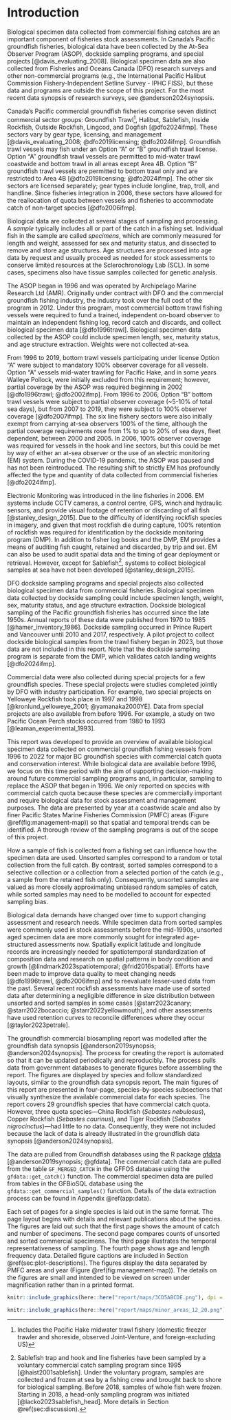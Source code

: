 \clearpage

# Introduction {#sec:introduction}

Biological specimen data collected from commercial fishing catches are an important component of fisheries stock assessments. In Canada’s Pacific groundfish fisheries, biological data have been collected by the At-Sea Observer Program (ASOP), dockside sampling programs, and special projects [@davis_evaluating_2008]. Biological specimen data are also collected from Fisheries and Oceans Canada (DFO) research surveys and other non-commercial programs (e.g., the International Pacific Halibut Commission Fishery-Independent Setline Survey - IPHC FISS), but these data and programs are outside the scope of this project. For the most recent data synopsis of research surveys, see @anderson2024synopsis.

Canada’s Pacific commercial groundfish fisheries comprise seven distinct commercial sector groups: Groundfish Trawl^[Includes the Pacific Hake midwater trawl fishery (domestic freezer trawler and shoreside, observed Joint-Venture, and foreign-excluding US)], Halibut, Sablefish, Inside Rockfish, Outside Rockfish, Lingcod, and Dogfish [@dfo2024ifmp]. These sectors vary by gear type, licensing, and management [@davis_evaluating_2008; @dfo2019licensing; @dfo2024ifmp]. Groundfish trawl vessels may fish under an Option “A” or “B” groundfish trawl license. Option “A” groundfish trawl vessels are permitted to mid-water trawl coastwide and bottom trawl in all areas except Area 4B. Option “B” groundfish trawl vessels are permitted to bottom trawl only and are restricted to Area 4B [@dfo2019licensing; @dfo2024ifmp]. The other six sectors are licensed separately; gear types include longline, trap, troll, and handline. Since fisheries integration in 2006, these sectors have allowed for the reallocation of quota between vessels and fisheries to accommodate catch of non-target species [@dfo2006ifmp].

Biological data are collected at several stages of sampling and processing. A *sample* typically includes all or part of the catch in a fishing set. Individual fish in the sample are called *specimens*, which are commonly measured for length and weight, assessed for sex and maturity status, and dissected to remove and store age structures. Age structures are processed into age data by request and usually proceed as needed for stock assessments to conserve limited resources at the Sclerochronology Lab (SCL). In some cases, specimens also have tissue samples collected for genetic analysis.

The ASOP began in 1996 and was operated by Archipelago Marine Research Ltd (AMR). Originally under contract with DFO and the commercial groundfish fishing industry, the industry took over the full cost of the program in 2012. Under this program, most commercial bottom trawl fishing vessels were required to fund a trained, independent on-board observer to maintain an independent fishing log, record catch and discards, and collect biological specimen data [@dfo1996trawl]. Biological specimen data collected by the ASOP could include specimen length, sex, maturity status, and age structure extraction. Weights were not collected at-sea.

From 1996 to 2019, bottom trawl vessels participating under license Option “A” were subject to mandatory 100% observer coverage for all vessels. Option “A” vessels mid-water trawling for Pacific Hake, and in some years Walleye Pollock, were initially excluded from this requirement; however, partial coverage by the ASOP was required beginning in 2002 [@dfo1996trawl; @dfo2002ifmp]. From 1996 to 2006, Option “B” bottom trawl vessels were subject to partial observer coverage (~5-10% of total sea days), but from 2007 to 2019, they were subject to 100% observer coverage [@dfo2007ifmp]. The six line fishery sectors were also initially exempt from carrying at-sea observers 100% of the time, although the partial coverage requirements rose from 1% to up to 20% of sea days, fleet dependent, between 2000 and 2005. In 2006, 100% observer coverage was required for vessels in the hook and line sectors, but this could be met by way of either an at-sea observer or the use of an electric monitoring (EM) system. During the COVID-19 pandemic, the ASOP was paused and has not been reintroduced. The resulting shift to strictly EM has profoundly affected the type and quantity of data collected from commercial fisheries [@dfo2024ifmp].

Electronic Monitoring was introduced in the line fisheries in 2006. EM systems include CCTV cameras, a control centre, GPS, winch and hydraulic sensors, and provide visual footage of retention or discarding of all fish [@stanley_design_2015]. Due to the difficulty of identifying rockfish species in imagery, and given that most rockfish die during capture, 100% retention of rockfish was required for identification by the dockside monitoring program (DMP). In addition to fisher log books and the DMP, EM provides a means of auditing fish caught, retained and discarded, by trip and set. EM can also be used to audit spatial data and the timing of gear deployment or retrieval. However, except for Sablefish^[Sablefish trap and hook and line fisheries have been sampled by a voluntary commercial catch sampling program since 1995 [@haist2001sablefish]. Under the voluntary program, samples are collected and frozen at sea by a fishing crew and brought back to shore for biological sampling. Before 2018, samples of whole fish were frozen. Starting in 2018, a head-only sampling program was initiated [@lacko2023sablefish_head]. More details in Section \@ref(sec:discussion).], systems to collect biological samples at sea have not been developed [@stanley_design_2015].

DFO dockside sampling programs and special projects also collected biological specimen data from commercial fisheries. Biological specimen data collected by dockside sampling could include specimen length, weight, sex, maturity status, and age structure extraction. Dockside biological sampling of the Pacific groundfish fisheries has occurred since the late 1950s. Annual reports of these data were published from 1970 to 1985 [@hamer_inventory_1986]. Dockside sampling occurred in Prince Rupert and Vancouver until 2010 and 2017, respectively. A pilot project to collect dockside biological samples from the trawl fishery began in 2023, but those data are not included in this report. Note that the dockside sampling program is separate from the DMP, which validates catch landing weights [@dfo2024ifmp].

Commercial data were also collected during special projects for a few groundfish species. These special projects were studies completed jointly by DFO with industry participation. For example, two special projects on Yelloweye Rockfish took place in 1997 and 1998 [@kronlund_yelloweye_2001; @yamanaka2000YE]. Data from special projects are also available from before 1996. For example, a study on two Pacific Ocean Perch stocks occurred from 1980 to 1993 [@leaman_experimental_1993].

This report was developed to provide an overview of available biological specimen data collected on commercial groundfish fishing vessels from 1996 to 2022 for major BC groundfish species with commercial catch quota and conservation interest. While biological data are available before 1996, we focus on this time period with the aim of supporting decision-making around future commercial sampling programs and, in particular, sampling to replace the ASOP that began in 1996. We only reported on species with commercial catch quota because these species are commercially important and require biological data for stock assessment and management purposes. The data are presented by year at a coastwide scale and also by finer Pacific States Marine Fisheries Commission (PMFC) areas (Figure \@ref(fig:management-map)) so that spatial and temporal trends can be identified. A thorough review of the sampling programs is out of the scope of this project.

How a sample of fish is collected from a fishing set can influence how the specimen data are used. Unsorted samples correspond to a random or total collection from the full catch. By contrast, sorted samples correspond to a selective collection or a collection from a selected portion of the catch (e.g., a sample from the retained fish only). Consequently, unsorted samples are valued as more closely approximating unbiased random samples of catch, while sorted samples may need to be modelled to account for expected sampling bias.

Biological data demands have changed over time to support changing assessment and research needs. While specimen data from sorted samples were commonly used in stock assessments before the mid-1990s, unsorted aged specimen data are more commonly sought for integrated age-structured assessments now. Spatially explicit latitude and longitude records are increasingly needed for spatiotemporal standardization of composition data and research on spatial patterns in body condition and growth [@lindmark2023spatiotemporal; @frid2016spatial]. Efforts have been made to improve data quality to meet changing needs [@dfo1996trawl, @dfo2006ifmp] and to reevaluate lesser-used data from the past. Several recent rockfish assessments have made use of sorted data after determining a negligible difference in size distribution between unsorted and sorted samples in some cases [@starr2023canary; @starr2022bocaccio; @starr2022yellowmouth], and other assessments have used retention curves to reconcile differences where they occur [@taylor2023petrale].

The groundfish commercial biosampling report was modelled after the groundfish data synopsis [@anderson2019synopsis; @anderson2024synopsis]. The process for creating the report is automated so that it can be updated periodically and reproducibly. The process pulls data from government databases to generate figures before assembling the report. The figures are displayed by species and follow standardized layouts, similar to the groundfish data synopsis report. The main figures of this report are presented in four-page, species-by-species subsections that visually synthesize the available commercial data for each species. The report covers 29 groundfish species that have commercial catch quota. However, three quota species---China Rockfish (*Sebastes nebulosus*), Copper Rockfish (*Sebastes caurinus*), and Tiger Rockfish (*Sebastes nigrocinctus*)---had little to no data. Consequently, they were not included because the lack of data is already illustrated in the groundfish data synopsis [@anderson2024synopsis].

The data are pulled from Groundfish databases using the R package [gfdata](https://github.com/pbs-assess/gfdata) [@anderson2019synopsis; @gfdata]. The commercial catch data are pulled from the table `GF_MERGED_CATCH` in the GFFOS database using the `gfdata::get_catch()` function. The commercial specimen data are pulled from tables in the GFBioSQL database using the `gfdata::get_commercial_samples()` function. Details of the data extraction process can be found in Appendix \@ref(app:data).

Each set of pages for a single species is laid out in the same format. The page layout begins with details and relevant publications about the species. The figures are laid out such that the first page shows the amount of catch and number of specimens. The second page compares counts of unsorted and sorted commercial specimens. The third page illustrates the temporal representativeness of sampling. The fourth page shows age and length frequency data. Detailed figure captions are included in Section \@ref(sec:plot-descriptions). The figures display the data separated by PMFC areas and year (Figure \@ref(fig:management-map)). The details on the figures are small and intended to be viewed on screen under magnification rather than in a printed format.

```r
knitr::include_graphics(here::here("report/maps/3CD5ABCDE.png"), dpi = NA)
```
```r
knitr::include_graphics(here::here("report/maps/minor_areas_12_20.png"), dpi = NA)
```

\clearpage
